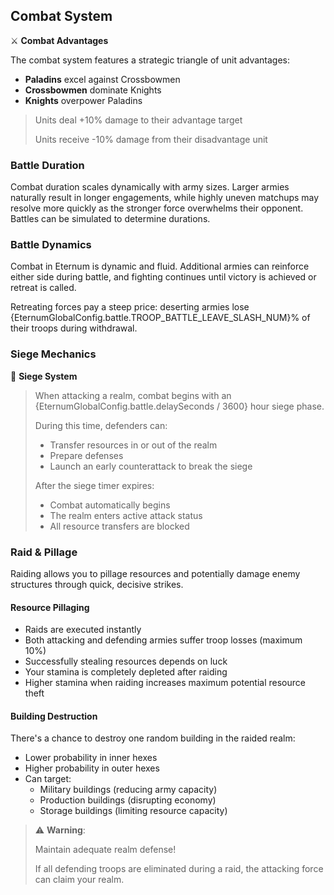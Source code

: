 
## Combat System

⚔️ **Combat Advantages**

The combat system features a strategic triangle of unit advantages:

- **Paladins** excel against Crossbowmen
- **Crossbowmen** dominate Knights
- **Knights** overpower Paladins

> Units deal +10% damage to their advantage target
>
> Units receive -10% damage from their disadvantage unit

### Battle Duration

Combat duration scales dynamically with army sizes. Larger armies naturally result in longer engagements, while highly
uneven matchups may resolve more quickly as the stronger force overwhelms their opponent. Battles can be simulated to
determine durations.

### Battle Dynamics

Combat in Eternum is dynamic and fluid. Additional armies can reinforce either side during battle, and fighting
continues until victory is achieved or retreat is called.

Retreating forces pay a steep price: deserting armies lose {EternumGlobalConfig.battle.TROOP_BATTLE_LEAVE_SLASH_NUM}% of
their troops during withdrawal.

### Siege Mechanics

🏰 **Siege System**

> When attacking a realm, combat begins with an {EternumGlobalConfig.battle.delaySeconds / 3600} hour siege phase.
>
> During this time, defenders can:
>
> - Transfer resources in or out of the realm
> - Prepare defenses
> - Launch an early counterattack to break the siege
>
> After the siege timer expires:
>
> - Combat automatically begins
> - The realm enters active attack status
> - All resource transfers are blocked

### Raid & Pillage

Raiding allows you to pillage resources and potentially damage enemy structures through quick, decisive strikes.

#### Resource Pillaging

- Raids are executed instantly
- Both attacking and defending armies suffer troop losses (maximum 10%)
- Successfully stealing resources depends on luck
- Your stamina is completely depleted after raiding
- Higher stamina when raiding increases maximum potential resource theft

#### Building Destruction

There's a chance to destroy one random building in the raided realm:

- Lower probability in inner hexes
- Higher probability in outer hexes
- Can target:
  - Military buildings (reducing army capacity)
  - Production buildings (disrupting economy)
  - Storage buildings (limiting resource capacity)

> ⚠️ **Warning**:
>
> Maintain adequate realm defense!
>
> If all defending troops are eliminated during a raid, the attacking force can claim your realm.
